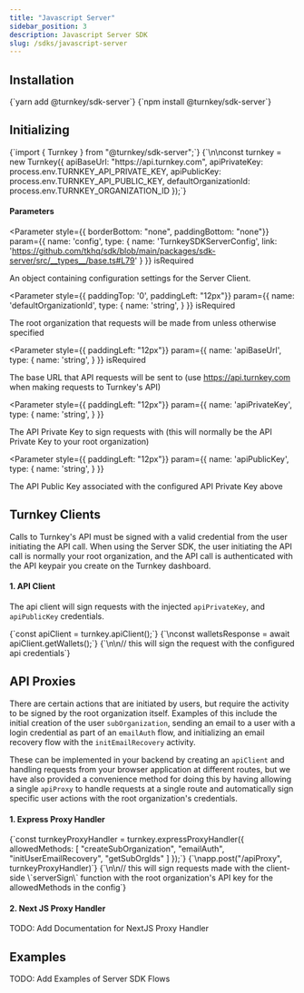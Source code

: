 ```yaml
---
title: "Javascript Server"
sidebar_position: 3
description: Javascript Server SDK
slug: /sdks/javascript-server
---
```



## Installation

<Tabs>
  <TabItem value="yarn" label="Yarn" default>
    <CodeBlock language="bash">{`yarn add @turnkey/sdk-server`}</CodeBlock>
  </TabItem>
  <TabItem value="npm" label="NPM">
    <CodeBlock language="bash">{`npm install @turnkey/sdk-server`}</CodeBlock>
  </TabItem>
</Tabs>

## Initializing

<CodeBlock language="typescript">
  {`import { Turnkey } from "@turnkey/sdk-server";`}
  {`\n\nconst turnkey = new Turnkey({
  apiBaseUrl: "https://api.turnkey.com",
  apiPrivateKey: process.env.TURNKEY_API_PRIVATE_KEY,
  apiPublicKey: process.env.TURNKEY_API_PUBLIC_KEY,
  defaultOrganizationId: process.env.TURNKEY_ORGANIZATION_ID
});`}
</CodeBlock>

#### Parameters

<Parameter
  style={{ borderBottom: "none", paddingBottom: "none"}}
  param={{
    name: 'config',
    type: {
      name: 'TurnkeySDKServerConfig',
      link: 'https://github.com/tkhq/sdk/blob/main/packages/sdk-server/src/__types__/base.ts#L79'
    }
  }}
  isRequired
>

An object containing configuration settings for the Server Client.

</Parameter>

<Parameter
  style={{ paddingTop: '0', paddingLeft: "12px"}}
  param={{
    name: 'defaultOrganizationId',
    type: {
      name: 'string',
    }
  }}
  isRequired
>

The root organization that requests will be made from unless otherwise specified

</Parameter>

<Parameter
  style={{ paddingLeft: "12px"}}
  param={{
    name: 'apiBaseUrl',
    type: {
      name: 'string',
    }
  }}
  isRequired
>

The base URL that API requests will be sent to (use https://api.turnkey.com when making requests to Turnkey's API)

</Parameter>

<Parameter
  style={{ paddingLeft: "12px"}}
  param={{
    name: 'apiPrivateKey',
    type: {
      name: 'string',
    }
  }}
>

The API Private Key to sign requests with (this will normally be the API Private Key to your root organization)

</Parameter>

<Parameter
  style={{ paddingLeft: "12px"}}
  param={{
    name: 'apiPublicKey',
    type: {
      name: 'string',
    }
  }}
>

The API Public Key associated with the configured API Private Key above

</Parameter>

## Turnkey Clients

Calls to Turnkey's API must be signed with a valid credential from the user initiating the API call. When using the Server SDK, the user initiating the API call is normally your root organization, and the API call is authenticated with the API keypair you create on the Turnkey dashboard.

#### 1. API Client

The api client will sign requests with the injected `apiPrivateKey`, and `apiPublicKey` credentials.

<CodeBlock language="typescript">
  {`const apiClient = turnkey.apiClient();`}
  {`\nconst walletsResponse = await apiClient.getWallets();`}
  {`\n\n// this will sign the request with the configured api credentials`}
</CodeBlock>

## API Proxies

There are certain actions that are initiated by users, but require the activity to be signed by the root organization itself. Examples of this include the initial creation of the user `subOrganization`, sending an email to a user with a login credential as part of an `emailAuth` flow, and initializing an email recovery flow with the `initEmailRecovery` activity.

These can be implemented in your backend by creating an `apiClient` and handling requests from your browser application at different routes, but we have also provided a convenience method for doing this by having allowing a single `apiProxy` to handle requests at a single route and automatically sign specific user actions with the root organization's credentials.

#### 1. Express Proxy Handler

<CodeBlock language="typescript">
  {`const turnkeyProxyHandler = turnkey.expressProxyHandler({
  allowedMethods: [
    "createSubOrganization",
    "emailAuth",
    "initUserEmailRecovery",
    "getSubOrgIds"
  ]
});`}
  {`\napp.post("/apiProxy", turnkeyProxyHandler)`}
  {`\n\n// this will sign requests made with the client-side \`serverSign\` function with the root organization's API key for the allowedMethods in the config`}
</CodeBlock>

#### 2. Next JS Proxy Handler

TODO: Add Documentation for NextJS Proxy Handler

## Examples

TODO: Add Examples of Server SDK Flows
